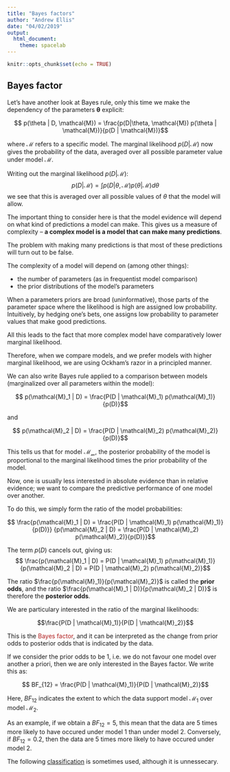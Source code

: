 ```yaml
---
title: "Bayes factors"
author: "Andrew Ellis"
date: "04/02/2019"
output: 
  html_document: 
    theme: spacelab
---
```


```r
knitr::opts_chunk$set(echo = TRUE)
```


## Bayes factor

Let's have another look at Bayes rule, only this time we make the dependency of the parameters $\mathbf{\theta}$ explicit:

$$ p(\theta | D, \mathcal{M}) = \frac{p(D|\theta, \mathcal{M}) p(\theta | \mathcal{M})}{p(D | \mathcal{M})}$$

where $\mathcal{M}$ refers to a specific model. The marginal likelihood $p(D | \mathcal{M})$ now gives the probability of the data, averaged over all possible parameter value under model $\mathcal{M}$.

Writing out the marginal likelihood $p(D | \mathcal{M})$:
$$ p(D | \mathcal{M}) = \int{p(D | \theta, \mathcal{M}) p(\theta|\mathcal{M})d\theta}$$
we see that this is averaged over all possible values of $\theta$ that the model will allow.

The important thing to consider here is that the model evidence will depend on what kind of predictions a model can make. This gives us a measure of complexity – **a complex model is a model that can make many predictions**.

The problem with making many predictions is that most of these predictions will turn out to be false.

The complexity of a model will depend on (among other things):

- the number of parameters (as in frequentist model comparison)
- the prior distributions of the model's parameters

When a parameters priors are broad (uninformative), those parts of the parameter space where the likelihood is high are assigned low probability. Intuitively, by hedging one's bets, one assigns low probability to parameter values that make good predictions.

All this leads to the fact that more complex model have comparatively lower marginal likelihood.

Therefore, when we compare models, and we prefer models with higher marginal likelihood, we are using Ockham's razor in a principled manner.

We can also write Bayes rule applied to a comparison between models (marginalized over all parameters within the model):

$$ p(\mathcal{M}_1 | D) = \frac{P(D | \mathcal{M}_1) p(\mathcal{M}_1)}{p(D)}$$

and

$$ p(\mathcal{M}_2 | D) = \frac{P(D | \mathcal{M}_2) p(\mathcal{M}_2)}{p(D)}$$

This tells us that for model $\mathcal{M_m}$, the posterior probability of the model is proportional to the marginal likelihood times the prior probability of the model.

Now, one is usually less interested in absolute evidence than in relative evidence; we want to compare the predictive performance of one model over another.

To do this, we simply form the ratio of the model probabilities:

$$ \frac{p(\mathcal{M}_1 | D) = \frac{P(D | \mathcal{M}_1) p(\mathcal{M}_1)}{p(D)}} {p(\mathcal{M}_2 | D) = \frac{P(D | \mathcal{M}_2) p(\mathcal{M}_2)}{p(D)}}$$

The term $p(D)$ cancels out, giving us:
$$ \frac{p(\mathcal{M}_1 | D) = P(D | \mathcal{M}_1) p(\mathcal{M}_1)} {p(\mathcal{M}_2 | D) = P(D | \mathcal{M}_2) p(\mathcal{M}_2)}$$

The ratio $\frac{p(\mathcal{M}_1)}{p(\mathcal{M}_2)}$ is called the **prior odds**, and the ratio $\frac{p(\mathcal{M}_1 | D)}{p(\mathcal{M}_2 | D)}$ is therefore the **posterior odds**.

We are particulary interested in the ratio of the marginal likelihoods:

$$\frac{P(D | \mathcal{M}_1)}{P(D | \mathcal{M}_2)}$$

This is the <span style="color:firebrick">Bayes factor</span>, and it can be interpreted as the change from prior odds to posterior odds that is indicated by the data.

If we consider the prior odds to be $1$, i.e. we do not favour one model over another a priori, then we are only interested in the Bayes factor. We write this as:

$$ BF_{12} = \frac{P(D | \mathcal{M}_1)}{P(D | \mathcal{M}_2)}$$

Here, $BF_{12}$ indicates the extent to which the data support model $\mathcal{M}_1$ over model $\mathcal{M}_2$.

As an example, if we obtain a $BF_{12} = 5$, this mean that the data are 5 times more likely to have occured under model 1 than under model 2. Conversely, if $BF_{12} = 0.2$, then the data are 5 times more likely to have occured under model 2.

The following [classification](http://en.wikipedia.org/wiki/Bayes_factor#Interpretation) is sometimes used, although it is unnessecary.
